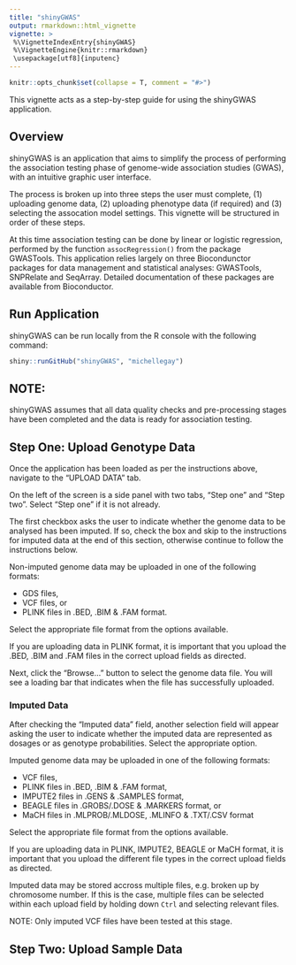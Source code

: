 ```yaml
---
title: "shinyGWAS"
output: rmarkdown::html_vignette
vignette: >
 %\VignetteIndexEntry{shinyGWAS}
 %\VignetteEngine{knitr::rmarkdown}
 \usepackage[utf8]{inputenc}
---
```


```r
knitr::opts_chunk$set(collapse = T, comment = "#>")
```

This vignette acts as a step-by-step guide for using the shinyGWAS application. 


## Overview

shinyGWAS is an application that aims to simplify the process of performing the association testing phase of genome-wide association studies (GWAS), with an intuitive graphic user interface. 

The process is broken up into three steps the user must complete, (1) uploading genome data, (2) uploading phenotype data (if required) and (3) selecting the assocation model settings. This vignette will be structured in order of these steps.

At this time association testing can be done by linear or logistic regression, performed by the function `assocRegression()` from the package GWASTools. This application relies largely on three Biocondunctor packages for data management and statistical analyses: GWASTools, SNPRelate and SeqArray. Detailed documentation of these packages are available from Bioconductor.


## Run Application

shinyGWAS can be run locally from the R console with the following command:

```r
shiny::runGitHub("shinyGWAS", "michellegay")
```

## NOTE:

shinyGWAS assumes that all data quality checks and pre-processing stages have been completed and the data is ready for association testing.

## Step One: Upload Genotype Data

Once the application has been loaded as per the instructions above, navigate to the "UPLOAD DATA" tab.

On the left of the screen is a side panel with two tabs, "Step one" and "Step two". Select "Step one" if it is not already.

The first checkbox asks the user to indicate whether the genome data to be analysed has been imputed. If so, check the box and skip to the instructions for imputed data at the end of this section, otherwise continue to follow the instructions below.

Non-imputed genome data may be uploaded in one of the following formats:

* GDS files,
* VCF files, or
* PLINK files in .BED, .BIM & .FAM format.

Select the appropriate file format from the options available.

If you are uploading data in PLINK format, it is important that you upload the .BED, .BIM and .FAM files in the correct upload fields as directed.

Next, click the "Browse..." button to select the genome data file. You will see a loading bar that indicates when the file has successfully uploaded.


### Imputed Data

After checking the "Imputed data" field, another selection field will appear asking the user to indicate whether the imputed data are represented as dosages or as genotype probabilities. Select the appropriate option.

Imputed genome data may be uploaded in one of the following formats:

* VCF files, 
* PLINK files in .BED, .BIM & .FAM format,
* IMPUTE2 files in .GENS & .SAMPLES format,
* BEAGLE files in .GROBS/.DOSE & .MARKERS format, or
* MaCH files in .MLPROB/.MLDOSE, .MLINFO & .TXT/.CSV format

Select the appropriate file format from the options available.

If you are uploading data in PLINK, IMPUTE2, BEAGLE or MaCH format, it is important that you upload the different file types in the correct upload fields as directed.

Imputed data may be stored accross multiple files, e.g. broken up by chromosome number. If this is the case, multiple files can be selected within each upload field by holding down `Ctrl` and selecting relevant files. 

NOTE: Only imputed VCF files have been tested at this stage.


## Step Two: Upload Sample Data

